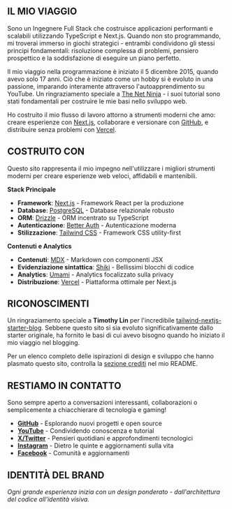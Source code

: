 ## IL MIO VIAGGIO

Sono un Ingegnere Full Stack che costruisce applicazioni performanti e scalabili utilizzando TypeScript e Next.js. Quando non sto programmando, mi troverai immerso in giochi strategici - entrambi condividono gli stessi principi fondamentali: risoluzione complessa di problemi, pensiero prospettico e la soddisfazione di eseguire un piano perfetto.

Il mio viaggio nella programmazione è iniziato il 5 dicembre 2015, quando avevo solo 17 anni. Ciò che è iniziato come un hobby si è evoluto in una passione, imparando interamente attraverso l'autoapprendimento su YouTube. Un ringraziamento speciale a [The Net Ninja](https://www.youtube.com/@NetNinja) - i suoi tutorial sono stati fondamentali per costruire le mie basi nello sviluppo web.

Ho costruito il mio flusso di lavoro attorno a strumenti moderni che amo: creare esperienze con [Next.js](https://nextjs.org/), collaborare e versionare con [GitHub](https://github.com), e distribuire senza problemi con [Vercel](https://vercel.com).

## COSTRUITO CON

Questo sito rappresenta il mio impegno nell'utilizzare i migliori strumenti moderni per creare esperienze web veloci, affidabili e mantenibili.

**Stack Principale**
- **Framework**: [Next.js](https://nextjs.org/) - Framework React per la produzione
- **Database**: [PostgreSQL](https://www.postgresql.org/) - Database relazionale robusto
- **ORM**: [Drizzle](https://orm.drizzle.team/) - ORM incentrato su TypeScript
- **Autenticazione**: [Better Auth](https://www.better-auth.com/) - Autenticazione moderna
- **Stilizzazione**: [Tailwind CSS](https://tailwindcss.com) - Framework CSS utility-first

**Contenuti e Analytics**
- **Contenuti**: [MDX](https://mdxjs.com/) - Markdown con componenti JSX
- **Evidenziazione sintattica**: [Shiki](https://github.com/shikijs/shiki) - Bellissimi blocchi di codice
- **Analytics**: [Umami](https://github.com/umami-software/umami) - Analytics focalizzato sulla privacy
- **Distribuzione**: [Vercel](https://vercel.com) - Piattaforma ottimale per Next.js

## RICONOSCIMENTI

Un ringraziamento speciale a **Timothy Lin** per l'incredibile [tailwind-nextjs-starter-blog](https://github.com/timlrx/tailwind-nextjs-starter-blog). Sebbene questo sito si sia evoluto significativamente dallo starter originale, ha fornito le basi di cui avevo bisogno quando ho iniziato il mio viaggio nel blogging.

Per un elenco completo delle ispirazioni di design e sviluppo che hanno plasmato questo sito, controlla la [sezione crediti](https://github.com/nelsonlaidev/nelsonlai.dev?tab=readme-ov-file#credits) nel mio README.

## RESTIAMO IN CONTATTO

Sono sempre aperto a conversazioni interessanti, collaborazioni o semplicemente a chiacchierare di tecnologia e gaming!

- [**GitHub**](https://github.com/nelsonlaidev) - Esplorando nuovi progetti e open source
- [**YouTube**](https://www.youtube.com/@nelsonlaidev) - Condividendo conoscenza e tutorial
- [**X/Twitter**](https://x.com/nelsonlaidev) - Pensieri quotidiani e approfondimenti tecnologici
- [**Instagram**](https://www.instagram.com/nelsonlaidev) - Dietro le quinte e aggiornamenti sulla vita
- [**Facebook**](https://www.facebook.com/nelsonlaidev) - Comunità e aggiornamenti

## IDENTITÀ DEL BRAND

<Logo />

*Ogni grande esperienza inizia con un design ponderato - dall'architettura del codice all'identità visiva.*